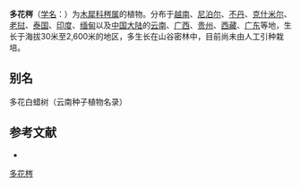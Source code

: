 {{speciesbox
| image = Fraxinus floribunda Bra37.png
|genus = Fraxinus
|species = floribunda
| status = LC
|status system = IUCN3.1
|status ref = <ref name=IUCN>{{Cite iucn | author1 = Oldfield, S| title = ''Fraxinus floribunda'' | volume = 2018 | page =  e.T96443924A96443926 | date = 2018 | doi = 10.2305/IUCN.UK.2018-1.RLTS.T96443924A96443926.en }}</ref>
| authority = [[纳萨尼尔·瓦立池|Wall.]]<ref name=FN>[http://www.forestrynepal.org/resources/trees/fraxinus-floribunda Fraxinus floribunda_Tree Information] {{Wayback|url=http://www.forestrynepal.org/resources/trees/fraxinus-floribunda |date=20190705113356 }},'''www.forestrynepal.org'''</ref>
}}
'''多花梣'''（[[学名|学名]]：{{lang|la|''Fraxinus floribunda''}}）为[[木犀科|木犀科]][[梣属|梣属]]的植物。分布于[[越南|越南]]、[[尼泊尔|尼泊尔]]、[[不丹|不丹]]、[[克什米尔|克什米尔]]、[[老挝|老挝]]、[[泰国|泰国]]、[[印度|印度]]、[[缅甸|缅甸]]以及[[中国大陆|中国大陆]]的[[云南|云南]]、[[广西|广西]]、[[贵州|贵州]]、[[西藏|西藏]]、[[广东|广东]]等地，生长于海拔30米至2,600米的地区，多生长在山谷密林中，目前尚未由人工引种栽培。

== 别名 ==
多花白蜡树（云南种子植物名录）

== 参考文献 ==
<div class="references-small">
{{reflist}}
* {{cite web| url =http://www.bioinfo.cn/db05/KmzwSpecies.php?action=view&id=14067| title =多花梣| work =《中国高等植物数据库全库》| publisher =中国科学院微生物研究所| author =昆明植物研究所| accessdate =2009-02-24| deadurl =yes| archiveurl =https://web.archive.org/web/20160305062008/http://www.bioinfo.cn/db05/KmzwSpecies.php?action=view&id=14067| archivedate =2016-03-05}}
</div>
{{Taxonbar|from=Q5494014}}

[[Category:梣属|多花梣]]


{{植物小作品}}